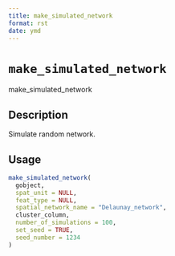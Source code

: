 ```yaml
--- 
title: make_simulated_network 
format: rst 
date: ymd 
--- 
```

# `make_simulated_network`

make_simulated_network


## Description

Simulate random network.


## Usage

```r
make_simulated_network(
  gobject,
  spat_unit = NULL,
  feat_type = NULL,
  spatial_network_name = "Delaunay_network",
  cluster_column,
  number_of_simulations = 100,
  set_seed = TRUE,
  seed_number = 1234
)
```


